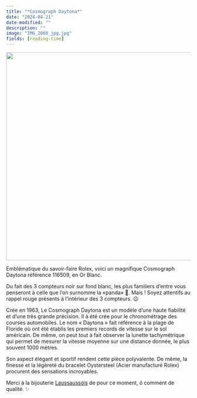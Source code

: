 ```yaml
---
title: "*Cosmograph Daytona*"
date: "2024-04-21"
date-modified: ""
description: ""
image: "IMG_2068_jpg.jpg"
fields: [reading-time]
---
```


![](IMG_2068_jpg.jpg){fig-align="center" width="15cm"}

Emblématique du savoir-faire Rolex, voici un magnifique Cosmograph Daytona référence 116509, en Or Blanc.

Du fait des 3 compteurs noir sur fond blanc, les plus familiers d'entre vous penseront à celle que l'on surnomme la «panda» 🐼. Mais ! Soyez attentifs au rappel rouge présents à l'intérieur des 3 compteurs. 😉

Crée en 1963, Le Cosmograph Daytona est un modèle d'une haute fiabilité et d'une très grande précision. Il à été crée pour le chronométrage des courses automobiles. Le nom « Daytona » fait référence à la plage de Floride où ont été établis les premiers records de vitesse sur le sol américain. De même, on peut tout à fait observer la lunette tachymétrique qui permet de mesurer la vitesse moyenne sur une distance donnée, le plus souvent 1000 mètres.

Son aspect élégant et sportif rendent cette pièce polyvalente. De même, la finesse et la légèreté du bracelet Oystersteel (Acier manufacturé Rolex) procurent des sensations incroyables.

Merci à la bijouterie [Laussaussois](https://www.boutiquelesmontres.com/fr/marques/lassaussois) de pour ce moment, ô comment de qualité. ✨
